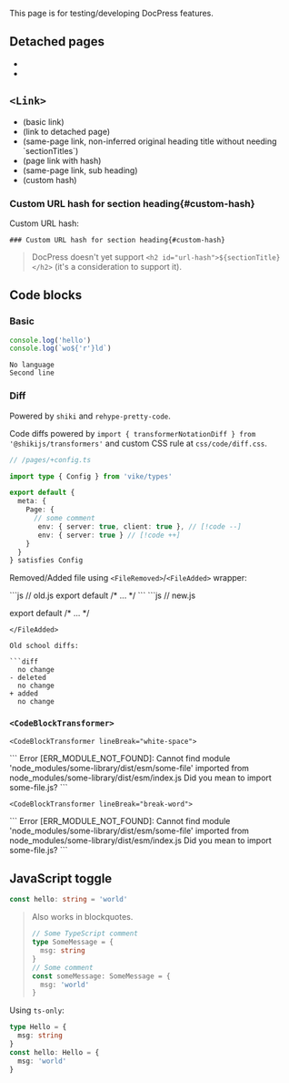 
This page is for testing/developing DocPress features.

## Detached pages

- <Link href="/orphan" />
- <Link href="/orphan-2" />

## `<Link>`

- <Link href="/some-page" /> (basic link)
- <Link href="/orphan" /> (link to detached page)
- <Link href="#link" /> (same-page link, non-inferred original heading title without needing `sectionTitles`)
- <Link href="/notes#danger" /> (page link with hash)
- <Link href="#basic" /> (same-page link, sub heading)
- <Link href="#custom-hash" /> (custom hash)

### Custom URL hash for section heading{#custom-hash}

Custom URL hash:

```mdx
### Custom URL hash for section heading{#custom-hash}
```

> DocPress doesn't yet support `<h2 id="url-hash">${sectionTitle}</h2>` (it's a consideration to support it).


## Code blocks

### Basic

```js
console.log('hello')
console.log(`wo${'r'}ld`)
```

```
No language
Second line
```

### Diff

Powered by `shiki` and `rehype-pretty-code`.

Code diffs powered by `import { transformerNotationDiff } from '@shikijs/transformers'` and custom CSS rule at `css/code/diff.css`.

```ts
// /pages/+config.ts

import type { Config } from 'vike/types'

export default {
  meta: {
    Page: {
      // some comment
       env: { server: true, client: true }, // [!code --]
       env: { server: true } // [!code ++]
    }
  }
} satisfies Config
```

Removed/Added file using `<FileRemoved>`/`<FileAdded>` wrapper:

<FileRemoved>
```js
// old.js
export default /* ... */
```
</FileRemoved>

<FileAdded>
```js
// new.js

export default /* ... */
```
</FileAdded>

Old school diffs:

```diff
  no change
- deleted
  no change
+ added
  no change
```

### `<CodeBlockTransformer>`

`<CodeBlockTransformer lineBreak="white-space">`

<CodeBlockTransformer lineBreak="white-space">
```
Error [ERR_MODULE_NOT_FOUND]: Cannot find module 'node_modules/some-library/dist/esm/some-file' imported from node_modules/some-library/dist/esm/index.js
Did you mean to import some-file.js?
```
</CodeBlockTransformer>

`<CodeBlockTransformer lineBreak="break-word">`

<CodeBlockTransformer lineBreak="break-word">
```
Error [ERR_MODULE_NOT_FOUND]: Cannot find module 'node_modules/some-library/dist/esm/some-file' imported from node_modules/some-library/dist/esm/index.js
Did you mean to import some-file.js?
```
</CodeBlockTransformer>


## JavaScript toggle


```ts
const hello: string = 'world'
```

> Also works in blockquotes.
> ```ts
> // Some TypeScript comment
> type SomeMessage = {
>   msg: string
> }
> // Some comment
> const someMessage: SomeMessage = {
>   msg: 'world'
> }
> ```

Using `ts-only`:

```ts ts-only
type Hello = {
  msg: string
}
const hello: Hello = {
  msg: 'world'
}
```
